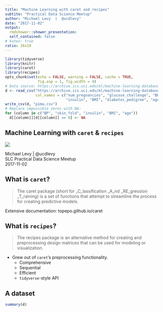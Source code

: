 ```yaml
---
title: "Machine Learning with caret and recipes"
subtite: "Practical Data Science Meetup"
author: "Michael Levy  |  @ucdlevy"
date: "2017-11-02"
output:
  rmdshower::shower_presentation:
  self_contained: false
# katex: true
ratio: 16x10
---
```


```r
library(tidyverse)
library(knitr)
library(caret)
library(recipes)
opts_chunk$set(echo = FALSE, warning = FALSE, cache = TRUE, 
               fig.asp = 1, fig.width = 4)
# Data source: https://archive.ics.uci.edu/ml/machine-learning-databases/pima-indians-diabetes/pima-indians-diabetes.data
d <- read_csv("https://archive.ics.uci.edu/ml/machine-learning-databases/pima-indians-diabetes/pima-indians-diabetes.data",
              col_names = c("num_pregnancies", "glucose_challenge", "BP", "skin_fold",
                            "insulin", "BMI", "diabetes_pedigree", "age", "diabetes"))
write_csv(d, "pima.csv")
# Replace impossible zeros with NA:
for (column in c("BP", "skin_fold", "insulin", "BMI", "age"))
  d[[column]][d[[column]] == 0] <- NA
```




## Machine Learning with `caret` & `recipes`

<img src="https://media.istockphoto.com/photos/carrot-isolated-picture-id166106089?k=6&m=166106089&s=612x612&w=0&h=QyF1Ktkjyez28_Wo5O6skqFta5XDEnyxPoUpfYRgj8A=" class="cover">

<p class="black">
Michael Levy  |  @ucdlevy  
SLC Practical Data Science Meetup  
2017-11-02
</p>

## What is `caret`?

> The caret package (short for _C_lassification _A_nd _RE_gression _T_raining) is a set of functions that attempt to streamline the process for creating predictive models.

Extensive documentation: topepo.github.io/caret

## What is `recipes`?

> The recipes package is an alternative method for creating and preprocessing design matrices that can be used for modeling or visualization.

- Grew out of `caret`'s preprocessing functionality. 
  - Comprehensive
  - Sequential
  - Efficient
  - `tidyverse`-style API

## A dataset

```r
summary(d)
```

